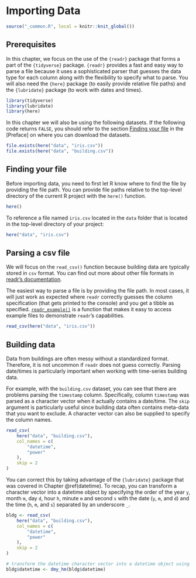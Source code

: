 # Importing Data

```r
source("_common.R", local = knitr::knit_global())
```

## Prerequisites

In this chapter, we focus on the use of the `{readr}` package that forms a part
of the `{tidyverse}` package. `{readr}` provides a fast and easy way to parse a
file because it uses a sophisticated parser that guesses the data type for each
column along with the flexibility to specify what to parse. You will also need
the `{here}` package (to easily provide relative file paths) and the
`{lubridate}` package (to work with dates and times).

```r
library(tidyverse)
library(lubridate)
library(here)
```

In this chapter we will also be using the following datasets. If the following
code returns `FALSE`, you should refer to the section [Finding your file] in the
[Preface] on where you can download the datasets.

```r
file.exists(here("data", "iris.csv"))
file.exists(here("data", "building.csv"))
```

## Finding your file

Before importing data, you need to first let R know where to find the file by
providing the file path. You can provide file paths relative to the top-level
directory of the current R project with the `here()` function.

```r
here()
```

To reference a file named `iris.csv` located in the `data` folder that is
located in the top-level directory of your project:

```r
here("data", "iris.csv")
```

## Parsing a csv file

We will focus on the `read_csv()` function because building data are typically
stored in `csv` format. You can find out more about other file formats in
[readr's documentation](https://readr.tidyverse.org).

The easiest way to parse a file is by providing the file path. In most cases, it
will just work as expected where `readr` correctly guesses the column
specification (that gets printed to the console) and you get a tibble as
specified.
[`readr_example()`](https://readr.tidyverse.org/reference/readr_example.html) is
a function that makes it easy to access example files to demonstrate `readr`'s
capabilities.

```r
read_csv(here("data", "iris.csv"))
```

## Building data

Data from buildings are often messy without a standardized format. Therefore, it
is not uncommon if `readr` does not guess correctly. Parsing date/times is
particularly important when working with time-series building data.

For example, with the `building.csv` dataset, you can see that there are
problems parsing the `timestamp` column. Specifically, column `timestamp` was
parsed as a character vector when it actually contains a date/time. The `skip`
argument is particularly useful since building data often contains meta-data
that you want to exclude. A character vector can also be supplied to specify the
column names.

```r

read_csv(
    here("data", "building.csv"),
    col_names = c(
        "datetime",
        "power"
    ),
    skip = 2
)
```

You can correct this by taking advantage of the `{lubridate}` package that was
covered in Chapter \@ref(datetime). To recap, you can transform a character
vector into a datetime object by specifying the order of the year `y`, month
`m`, day `d`, hour `h`, minute `m` and second `s` with the date (`y`, `m`, and
`d`) and the time (`h`, `m`, and `s`) separated by an underscore `_`.

```r
bldg <- read_csv(
    here("data", "building.csv"),
    col_names = c(
        "datetime",
        "power"
    ),
    skip = 2
)

# transform the datetime character vector into a datetime object using {lubridate}
bldg$datetime <- dmy_hm(bldg$datetime)
```
